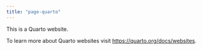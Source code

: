 ```yaml
---
title: "page-quarto"
---
```


This is a Quarto website.

To learn more about Quarto websites visit <https://quarto.org/docs/websites>.
